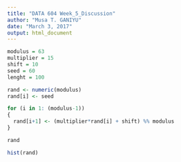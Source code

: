 ```yaml
---
title: "DATA 604 Week_5_Discussion"
author: "Musa T. GANIYU"
date: "March 3, 2017"
output: html_document
---
```





```R
modulus = 63
multiplier = 15
shift = 10
seed = 60
lenght = 100

rand <- numeric(modulus)
rand[i] <- seed

for (i in 1: (modulus-1))
{
  rand[i+1] <- (multiplier*rand[i] + shift) %% modulus
}

rand

hist(rand)
```

